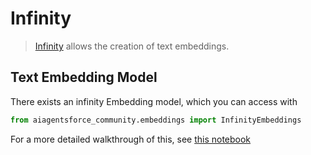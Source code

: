 # Infinity

>[Infinity](https://github.com/michaelfeil/infinity) allows the creation of text embeddings.

## Text Embedding Model

There exists an infinity Embedding model, which you can access with 
```python
from aiagentsforce_community.embeddings import InfinityEmbeddings
```
For a more detailed walkthrough of this, see [this notebook](/docs/integrations/text_embedding/infinity)
